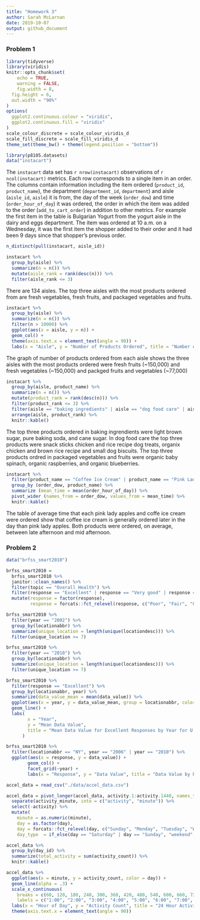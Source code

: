```yaml
---
title: "Homework 3"
author: Sarah McLarnan
date: 2019-10-07
output: github_document
---
```


### Problem 1
```r
library(tidyverse)
library(viridis)
knitr::opts_chunk$set(
	echo = TRUE,
	warning = FALSE,
	fig.width = 8, 
  fig.height = 6,
  out.width = "90%"
)
options(
  ggplot2.continuous.colour = "viridis",
  ggplot2.continuous.fill = "viridis"
)
scale_colour_discrete = scale_colour_viridis_d
scale_fill_discrete = scale_fill_viridis_d
theme_set(theme_bw() + theme(legend.position = "bottom"))
```

```r
library(p8105.datasets)
data("instacart")
```
The `instacart` data set has `r nrow(instacart)` observations of `r ncol(instacart)` metrics. Each row corresponds to a single item in an order. The columns contain information including the item ordered (`product_id`, `product_name`), the department (`department_id`, `department`) and aisle (`aisle_id`, `aisle`) it is from, the day of the week (`order_dow`) and time (`order_hour_of_day`) it was ordered, the order in which the item was added to the order (`add_to_cart_order`) in addition to other metrics. For example the first item in the table is Bulgarian Yogurt from the yogurt aisle in the dairy and eggs department. The item was ordered at 10 a.m. on a Wednesday, it was the first item the shopper added to their order and it had been 9 days since that shopper's previous order. 

```r
n_distinct(pull(instacart, aisle_id))

instacart %>%
  group_by(aisle) %>%
  summarize(n = n()) %>%
  mutate(aisle_rank = rank(desc(n))) %>%
  filter(aisle_rank <= 3)
```
There are 134 aisles. The top three aisles with the most products ordered from are fresh vegetables, fresh fruits, and packaged vegetables and fruits. 

```r
instacart %>%
  group_by(aisle) %>%
  summarize(n = n()) %>%
  filter(n > 10000) %>%
  ggplot(aes(x = aisle, y = n)) + 
  geom_col() +
  theme(axis.text.x = element_text(angle = 90)) +
  labs(x = "Aisle", y = "Number of Products Ordered", title = "Number of Products Ordered from Aisle")
```
The graph of number of products ordered from each aisle shows the three aisles with the most products ordered were fresh fruits (~150,000) and fresh vegetables (~150,000) and packged fruits and vegetables (~77,000)

```r
instacart %>%
  group_by(aisle, product_name) %>%
  summarize(n = n()) %>%
  mutate(product_rank = rank(desc(n))) %>%
  filter(product_rank <= 3) %>%
  filter(aisle == "baking ingredients" | aisle == "dog food care" | aisle == "packaged vegetables fruits") %>%
  arrange(aisle, product_rank) %>%
  knitr::kable()
```
The top three products ordered in baking ingrendients were light brown sugar, pure baking soda, and cane sugar. In dog food care the top three products were snack sticks chicken and rice recipe dog treats, organix chicken and brown rice recipe and small dog biscuits. The top three products ordred in packaged vegetables and fruits were organic baby spinach, organic raspberries, and organic blueberries. 

```r
instacart %>%
  filter(product_name == "Coffee Ice Cream" | product_name == "Pink Lady Apples") %>%
  group_by (order_dow, product_name) %>%
  summarize (mean_time = mean(order_hour_of_day)) %>%
  pivot_wider (names_from = order_dow, values_from = mean_time) %>%
  knitr::kable()
```
The table of average time that each pink lady apples and coffe ice cream were ordered show that coffee ice cream is generally ordered later in the day than pink lady apples. Both products were ordered, on average, between late afternoon and mid afternoon.

### Problem 2
```r
data("brfss_smart2010")

brfss_smart2010 = 
  brfss_smart2010 %>%
  janitor::clean_names() %>%
  filter(topic == "Overall Health") %>%
  filter(response == "Excellent" | response == "Very good" | response == "Good" | response == "Fair" | response == "Poor") %>%
  mutate(response = factor(response), 
         response = forcats::fct_relevel(response, c("Poor", "Fair", "Good", "Very good", "Excellent"))) 
```
```r
brfss_smart2010 %>%
  filter(year == "2002") %>%
  group_by(locationabbr) %>%
  summarize(unique_location = length(unique(locationdesc))) %>%
  filter(unique_location >= 7)

brfss_smart2010 %>%
  filter(year == "2010") %>%
  group_by(locationabbr) %>%
  summarize(unique_location = length(unique(locationdesc))) %>%
  filter(unique_location >= 7)
```
```r
brfss_smart2010 %>%
  filter(response == "Excellent") %>%
  group_by(locationabbr, year) %>%
  summarize(data_value_mean = mean(data_value)) %>%
  ggplot(aes(x = year, y = data_value_mean, group = locationabbr, color = locationabbr)) +
  geom_line() +
  labs(
        x = "Year", 
        y = "Mean Data Value", 
        title = "Mean Data Value for Excellent Responses by Year for U.S. States"
      )
```
```r
brfss_smart2010 %>%
  filter(locationabbr == "NY", year == "2006" | year == "2010") %>%
  ggplot(aes(x = response, y = data_value)) +
        geom_col() +
        facet_grid(~year) +
        labs(x = "Response", y = "Data Value", title = "Data Value by Response at NY locations in 2006 and 2010")
```
```r
accel_data = read_csv("./data/accel_data.csv") 

accel_data = pivot_longer(accel_data, activity.1:activity.1440, names_to = "activity_minute", values_to = "activity_count") %>%
  separate(activity_minute, into = c("activity", "minute")) %>%
  select(-activity) %>%
  mutate(
    minute = as.numeric(minute),
    day = as.factor(day),
    day = forcats::fct_relevel(day, c("Sunday", "Monday", "Tuesday", "Wednesday", "Thursday", "Friday", "Saturday")),
    day_type  = if_else(day == "Saturday" | day == "Sunday", "weekend", "weekday"))
```
```r
accel_data %>%
  group_by(day_id) %>%
  summarize(total_activity = sum(activity_count)) %>%
  knitr::kable()
```
```r
accel_data %>%
  ggplot(aes(x = minute, y = activity_count, color = day)) + 
  geom_line(alpha = .3) +
  scale_x_continuous(
    breaks = c(60, 120, 180, 240, 300, 360, 420, 480, 540, 600, 660, 720, 780, 840, 900, 960, 1020, 1080, 1140, 1200, 1260, 1320, 1380, 1440), 
    labels = c("1:00", "2:00", "3:00", "4:00", "5:00", "6:00", "7:00", "8:00", "9:00", "10:00", "11:00", "12:00", "13:00", "14:00", "15:00", "16:00", "17:00", "18:00", "19:00", "20:00", "21:00", "22:00", "23:00", "24:00")) +
  labs(x = "Hour of Day", y = "Activity Count", title = "24 Hour Activity Time Course by Day of Week") +
  theme(axis.text.x = element_text(angle = 90))
```




